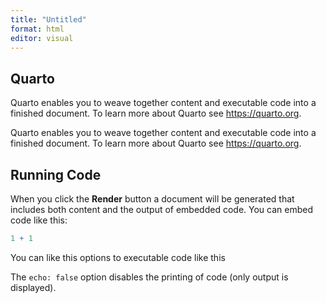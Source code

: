 ```yaml
---
title: "Untitled"
format: html
editor: visual
---
```


## Quarto

Quarto enables you to weave together content and executable code into a finished document.
To learn more about Quarto see <https://quarto.org>.

Quarto enables you to weave together content and executable code into a finished document.
To learn more about Quarto see <https://quarto.org>.


## Running Code

When you click the **Render** button a document will be generated that includes both content and the output of embedded code.
You can embed code like this:

```r
1 + 1
```

You can like this options to executable code like this

The `echo: false` option disables the printing of code (only output is displayed).
